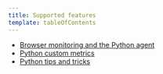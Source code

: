 ```yaml
---
title: Supported features
template: tableOfContents
---
```


* [Browser monitoring and the Python agent](/docs/agents/python-agent/supported-features/browser-monitoring-python-agent)
* [Python custom metrics](/docs/agents/python-agent/supported-features/python-custom-metrics)
* [Python tips and tricks](/docs/agents/python-agent/supported-features/python-tips-tricks)
